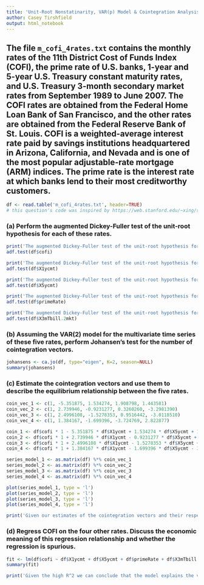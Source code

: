 ```yaml
---
title: 'Unit-Root Nonstatinarity, VAR(p) Model & Cointegration Analysis'
author: Casey Tirshfield
output: html_notebook
---
```


## The file $\texttt{m_cofi_4rates.txt}$ contains the monthly rates of the 11th District Cost of Funds Index (COFI), the prime rate of U.S. banks, 1-year and 5-year U.S. Treasury constant maturity rates, and U.S. Treasury 3-month secondary market rates from September 1989 to June 2007. The COFI rates are obtained from the Federal Home Loan Bank of San Francisco, and the other rates are obtained from the Federal Reserve Bank of St. Louis. COFI is a weighted-average interest rate paid by savings institutions headquartered in Arizona, California, and Nevada and is one of the most popular adjustable-rate mortgage (ARM) indices. The prime rate is the interest rate at which banks lend to their most creditworthy customers.

```r
df <- read.table('m_cofi_4rates.txt', header=TRUE)
# this question's code was inspired by https://web.stanford.edu/~xing/statfinbook/_BookFun/ex9.4.5_unitrootCoint.txt
```

### (a) Perform the augmented Dickey-Fuller test of the unit-root hypothesis for each of these rates.

```r
print('The augmented Dickey-Fuller test of the unit-root hypothesis for the monthly rates of COFI from September 1989 to June 2007 is:')
adf.test(df$cofi)

print('The augmented Dickey-Fuller test of the unit-root hypothesis for the 1-year U.S. Treasury constant maturity rates from September 1989 to June 2007 is:')
adf.test(df$X1ycmt)

print('The augmented Dickey-Fuller test of the unit-root hypothesis for the 5-year U.S. Treasury constant maturity rates from September 1989 to June 2007 is:')
adf.test(df$X5ycmt)

print('The augmented Dickey-Fuller test of the unit-root hypothesis for the prime rates of U.S. banks from September 1989 to June 2007 is:')
adf.test(df$primeRate)

print('The augmented Dickey-Fuller test of the unit-root hypothesis for the U.S. Treasury 3-month secondary market rates from September 1989 to June 2007 is:')
adf.test(df$X3mTbill.2mkt)
```

### (b) Assuming the VAR(2) model for the multivariate time series of these five rates, perform Johansen's test for the number of cointegration vectors.

```r
johansens <- ca.jo(df, type="eigen", K=2, season=NULL)
summary(johansens)
```

### (c) Estimate the cointegration vectors and use them to describe the equilibrium relationship between the five rates.

```r
coin_vec_1 <- c(1, -5.351875, 1.534274, 1.908798, 1.443581)
coin_vec_2 <- c(1, 2.739946, -0.9231277, 0.3260260, -3.2981390)
coin_vec_3 <- c(1, 2.4996108, -1.5278353, 0.9516442, -3.0118510)
coin_vec_4 <- c(1, 1.384167, -1.699396, -3.724769, 2.822877)

coin_1 <- df$cofi * 1 - 5.351875 * df$X1ycmt + 1.534274 * df$X5ycmt + 1.908798 * df$primeRate + 1.443581 * df$X3mTbill.2mkt
coin_2 <- df$cofi * 1 + 2.739946 * df$X1ycmt - 0.9231277 * df$X5ycmt + 0.3260260 * df$primeRate - 3.2981390 * df$X3mTbill.2mkt
coin_3 <- df$cofi * 1 + 2.4996108 * df$X1ycmt - 1.5278353 * df$X5ycmt + 0.9516442 * df$primeRate - 3.0118510 * df$X3mTbill.2mkt
coin_4 <- df$cofi * 1 + 1.384167 * df$X1ycmt - 1.699396 * df$X5ycmt - 3.724769 * df$primeRate + 2.822877 * df$X3mTbill.2mkt

series_model_1 <- as.matrix(df) %*% coin_vec_1
series_model_2 <- as.matrix(df) %*% coin_vec_2
series_model_3 <- as.matrix(df) %*% coin_vec_3
series_model_4 <- as.matrix(df) %*% coin_vec_4

plot(series_model_1, type = 'l')
plot(series_model_2, type = 'l')
plot(series_model_3, type = 'l')
plot(series_model_4, type = 'l')

print('Given our estimates of the cointegration vectors and their respective plots, we see that even though the indvidual components are not stationary and have variances that diverge to infinity, they share common trends that result in beta_i^top y_t having long-run equilibrium for i=1,...,4.')
```

### (d) Regress COFI on the four other rates. Discuss the economic meaning of this regression relationship and whether the regression is spurious.

```r
fit <- lm(df$cofi ~ df$X1ycmt + df$X5ycmt + df$primeRate + df$X3mTbill.2mkt)
summary(fit)

print('Given the high R^2 we can conclude that the model explains the variability of the response data around its mean fairly well. The COFI is a regional average of interest expenses incurred by financial institutions, which in turn is used as a base for calculating variable rate loans. It makes sense that these rates would vary according to one another so the regression is unlikely to be spurious. Futhermore, from part (c) since \beta_{ji}\neq 0, the linear regression of y_{tj} on the other components of y_t is not spurious even though y_t is unit root stationary.')
```